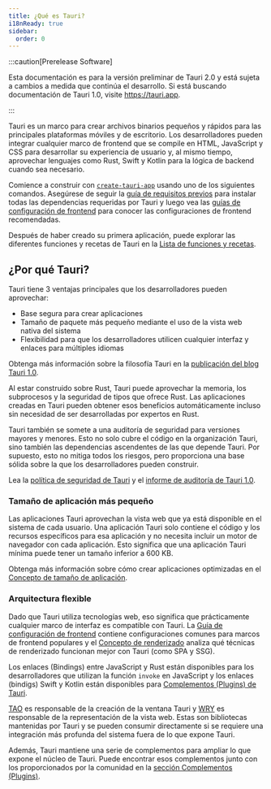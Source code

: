 ```yaml
---
title: ¿Qué es Tauri?
i18nReady: true
sidebar:
  order: 0
---
```


:::caution[Prerelease Software]

Esta documentación es para la versión preliminar de Tauri 2.0 y está sujeta a cambios a medida que continúa el desarrollo. Si está buscando documentación de Tauri 1.0, visite https://tauri.app.

:::

Tauri es un marco para crear archivos binarios pequeños y rápidos para las principales plataformas móviles y de escritorio. Los desarrolladores pueden integrar cualquier marco de frontend que se compile en HTML, JavaScript y CSS para desarrollar su experiencia de usuario y, al mismo tiempo, aprovechar lenguajes como Rust, Swift y Kotlin para la lógica de backend cuando sea necesario.

Comience a construir con [`create-tauri-app`](https://github.com/tauri-apps/create-tauri-app) usando uno de los siguientes comandos. Asegúrese de seguir la [guía de requisitos previos](/start/prerequisites/) para instalar todas las dependencias requeridas por Tauri y luego vea las [guías de configuración de frontend](/start/frontend/) para conocer las configuraciones de frontend recomendadas.


<Cta />

Después de haber creado su primera aplicación, puede explorar las diferentes funciones y recetas de Tauri en la [Lista de funciones y recetas](/plugin/).

## ¿Por qué Tauri?

Tauri tiene 3 ventajas principales que los desarrolladores pueden aprovechar:

- Base segura para crear aplicaciones
- Tamaño de paquete más pequeño mediante el uso de la vista web nativa del sistema
- Flexibilidad para que los desarrolladores utilicen cualquier interfaz y enlaces para múltiples idiomas

Obtenga más información sobre la filosofía Tauri en la [publicación del blog Tauri 1.0](/blog/tauri-1-0/).

Al estar construido sobre Rust, Tauri puede aprovechar la memoria, los subprocesos y la seguridad de tipos que ofrece Rust. Las aplicaciones creadas en Tauri pueden obtener esos beneficios automáticamente incluso sin necesidad de ser desarrolladas por expertos en Rust.

Tauri también se somete a una auditoría de seguridad para versiones mayores y menores. Esto no solo cubre el código en la organización Tauri, sino también las dependencias ascendentes de las que depende Tauri. Por supuesto, esto no mitiga todos los riesgos, pero proporciona una base sólida sobre la que los desarrolladores pueden construir.

Lea la [política de seguridad de Tauri](https://github.com/tauri-apps/tauri/security/policy) y el [informe de auditoría de Tauri 1.0](https://github.com/tauri-apps/tauri/blob/dev/audits/Radically_Open_Security-v1-report.pdf).

### Tamaño de aplicación más pequeño

Las aplicaciones Tauri aprovechan la vista web que ya está disponible en el sistema de cada usuario. Una aplicación Tauri solo contiene el código y los recursos específicos para esa aplicación y no necesita incluir un motor de navegador con cada aplicación. Esto significa que una aplicación Tauri mínima puede tener un tamaño inferior a 600 KB.

Obtenga más información sobre cómo crear aplicaciones optimizadas en el [Concepto de tamaño de aplicación](/concept/size/).

### Arquitectura flexible

Dado que Tauri utiliza tecnologías web, eso significa que prácticamente cualquier marco de interfaz es compatible con Tauri. La [Guía de configuración de frontend](/start/frontend/) contiene configuraciones comunes para marcos de frontend populares y el [Concepto de renderizado](/concept/rendering/) analiza qué técnicas de renderizado funcionan mejor con Tauri (como SPA y SSG).

Los enlaces (Bindings) entre JavaScript y Rust están disponibles para los desarrolladores que utilizan la función `invoke` en JavaScript y los enlaces (bindigs) Swift y Kotlin están disponibles para [Complementos (Plugins) de Tauri](/develop/plugins/).

[TAO](https://github.com/tauri-apps/tao) es responsable de la creación de la ventana Tauri y [WRY](https://github.com/tauri-apps/wry) es responsable de la representación de la vista web. Estas son bibliotecas mantenidas por Tauri y se pueden consumir directamente si se requiere una integración más profunda del sistema fuera de lo que expone Tauri.

Además, Tauri mantiene una serie de complementos para ampliar lo que expone el núcleo de Tauri. Puede encontrar esos complementos junto con los proporcionados por la comunidad en la [sección Complementos (Plugins)](/plugin/).
